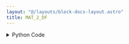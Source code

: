 ```yaml
---
layout: "@/layouts/block-docs-layout.astro"
title: MAT_2_DF
---
```



<PythonDocsDisplay docstring={docstring} />

<details>
<summary>Python Code</summary>
```python
from numpy import asarray
import pandas as pd
from flojoy import flojoy, Matrix, DataFrame


@flojoy
def MAT_2_DF(default: Matrix) -> DataFrame:
    """The MAT_2_DF node takes one matrix type data and converts it to a dataframe type data.

    Inputs
    ------
    default : Matrix
        The input matrix to which we apply the conversion to.

    Returns
    -------
    DataFrame
        The dataframe result from the conversion of the input.
    """

    np_data = default.m
    np_array = asarray(np_data)
    df = pd.DataFrame(np_array)

    return DataFrame(df=df)

```
[Find this Flojoy Block on GitHub](https://github.com/flojoy-ai/blocks/blob/main/blocks/TRANSFORMERS/TYPE_CASTING/MAT_2_DF/MAT_2_DF.py)
</details>

## Example

<AppDisplay app={app} blockName="MAT_2_DF" client:visible />

In this example we use the `MATRIX` node to generate a matrix with 9 rows and 3 columns in the parameters.

With the left `LINE` node we can see the matrix representation in which each of the 9 colored lines represent one of the row of the matrix and it's value at each column.

Then we use the `MAT_2_DF` node to convert the input array from matrix type to a dataframe type.

With the right `LINE` node we can see the output array of `MAT_2_DF`. In this graph we can only see 3 lines of different colors since it's showing the evolution of the 3 columns as we go through their rows which is as expected from a dataframe type of data.
